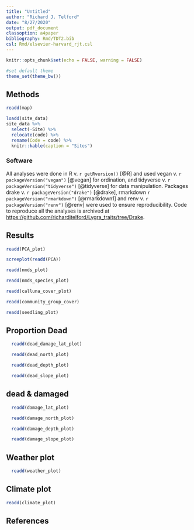 ```yaml
---
title: "Untitled"
author: "Richard J. Telford"
date: "8/27/2020"
output: pdf_document
classoption: a4paper
bibliography: Rmd/TDT2.bib
csl: Rmd/elsevier-harvard_rjt.csl
---
```


```r
knitr::opts_chunk$set(echo = FALSE, warning = FALSE)

#set default theme
theme_set(theme_bw())
```

## Methods

```r
readd(map)
```

```r
loadd(site_data)
site_data %>% 
  select(-Site) %>% 
  relocate(code) %>% 
  rename(Code = code) %>% 
  knitr::kable(caption = "Sites")

```


### Software

All analyses were done in R v. `r getRversion()` [@R] and used
vegan v. `r packageVersion("vegan")` [@vegan] for ordination,
and tidyverse v. `r packageVersion("tidyverse")` [@tidyverse] for data manipulation.
Packages drake v. `r packageVersion("drake")` [@drake], 
rmarkdown `r packageVersion("rmarkdown")` [@rmarkdown1] and
renv v. `r packageVersion("renv")` [@renv] were used to ensure reproducibility.
Code to reproduce all the analyses is archived at [https://github.com/richardjtelford/Lygra_traits/tree/Drake](https://github.com/richardjtelford/Lygra_traits/tree/Drake).

## Results

```r
readd(PCA_plot)
```

```r
screeplot(readd(PCA))
```


```r
readd(nmds_plot)
```

```r
readd(nmds_species_plot)
```

```r
readd(calluna_cover_plot)
```

```r
readd(community_group_cover)
```

```r
readd(seedling_plot)
```

## Proportion Dead

```r
  readd(dead_damage_lat_plot)
```


```r
  readd(dead_north_plot)
```


```r
  readd(dead_depth_plot)
```


```r
  readd(dead_slope_plot)
```

## dead & damaged

```r
  readd(damage_lat_plot)
```


```r
  readd(damage_north_plot)
```


```r
  readd(damage_depth_plot)
```



```r
  readd(damage_slope_plot)
```

## Weather plot

```r
  readd(weather_plot)
```

## Climate plot

```r
readd(climate_plot)
```



## References
